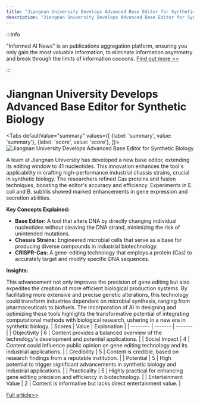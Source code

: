 ```yaml
---
title: "Jiangnan University Develops Advanced Base Editor for Synthetic Biology"
description: "Jiangnan University Develops Advanced Base Editor for Synthetic Biology"
---
```



:::info

"Informed AI News" is an publications aggregation platform, ensuring you only gain the most valuable information, to eliminate information asymmetry and break through the limits of information cocoons.  [Find out more >>](/)

:::

# Jiangnan University Develops Advanced Base Editor for Synthetic Biology


<Tabs
	defaultValue="summary"
	values={[
	{label: 'summary', value: 'summary'},
	{label: 'score', value: 'score'},
]}>
<TabItem value="summary">
<img
  src="https://image.informedainews.com/2024/06/06/Ar-o3V-1717676017-0.jpg"
  alt="Jiangnan University Develops Advanced Base Editor for Synthetic Biology"
/>



A team at Jiangnan University has developed a new base editor, extending its editing window to 41 nucleotides. This innovation enhances the tool's applicability in crafting high-performance industrial chassis strains, crucial in synthetic biology. The researchers refined Cas proteins and fusion techniques, boosting the editor's accuracy and efficiency. Experiments in E. coli and B. subtilis showed marked enhancements in gene expression and secretion abilities.

**Key Concepts Explained:**

- **Base Editor:** A tool that alters DNA by directly changing individual nucleotides without cleaving the DNA strand, minimizing the risk of unintended mutations.
- **Chassis Strains:** Engineered microbial cells that serve as a base for producing diverse compounds in industrial biotechnology.
- **CRISPR-Cas:** A gene-editing technology that employs a protein (Cas) to accurately target and modify specific DNA sequences.

**Insights:**

This advancement not only improves the precision of gene editing but also expedites the creation of more efficient biological production systems. By facilitating more extensive and precise genetic alterations, this technology could transform industries dependent on microbial synthesis, ranging from pharmaceuticals to biofuels. The incorporation of AI in designing and optimizing these tools highlights the transformative potential of integrating computational methods with biological research, ushering in a new era in synthetic biology.
</TabItem>
<TabItem value="score">
	| Scores     | Value   | Explanation |
	| -------- | ------- | ------- |
	| Objectivity  | 6    | Content provides a balanced overview of the technology's development and potential applications.    |
	| Social Impact | 4     | Content could influence public opinion on gene editing technology and its industrial applications.    |
	| Credibility    | 5    | Content is credible, based on research findings from a reputable institution.    |
	| Potential    | 5    | High potential to trigger significant advancements in synthetic biology and industrial applications.    |
	| Practicality    | 5    | Highly practical for enhancing gene editing precision and efficiency in biotechnology.    |
	| Entertainment Value    | 2    | Content is informative but lacks direct entertainment value.    |
</TabItem>
</Tabs>

[Full article>>](https://www.mittrchina.com/news/detail/13356)
